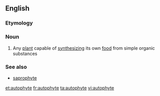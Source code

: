 ==English==

===Etymology===
{{confix|auto|phyte|t1=self|t2=plant|lang=en}}

===Noun===
{{en-noun}}

# Any [[plant]] capable of [[synthesizing]] its own [[food]] from simple organic substances

===See also===
* [[saprophyte]]

[[et:autophyte]]
[[fr:autophyte]]
[[ta:autophyte]]
[[vi:autophyte]]